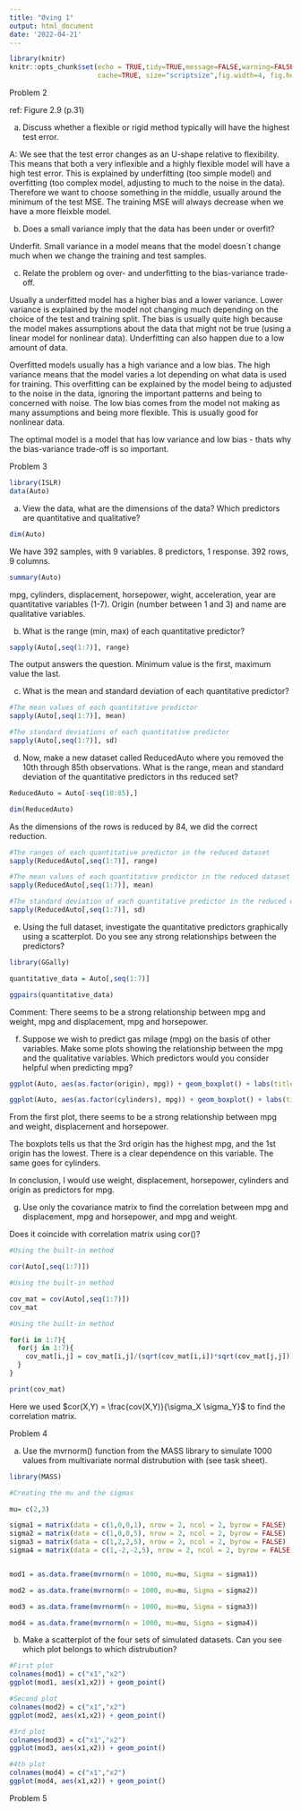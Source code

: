 ```yaml
---
title: "Øving 1"
output: html_document
date: '2022-04-21'
---
```


```r
library(knitr)
knitr::opts_chunk$set(echo = TRUE,tidy=TRUE,message=FALSE,warning=FALSE,strip.white=TRUE,prompt=FALSE,
                      cache=TRUE, size="scriptsize",fig.width=4, fig.height=3,fig.align = "center")
```

Problem 2

ref: Figure 2.9 (p.31)

a) Discuss whether a flexible or rigid method typically will have the highest test error.

A: We see that the test error changes as an U-shape relative to flexibility. This means that both a very inflexible and a highly flexible model will have a high test error. This is explained by underfitting (too simple model) and overfitting (too complex model, adjusting to much to the noise in the data). Therefore we want to choose something in the middle, usually around the minimum of the test MSE. The training MSE will always decrease when we have a more fleixble model.

b) Does a small variance imply that the data has been under or overfit?

Underfit. Small variance in a model means that the model doesn´t change much when we change the training and test samples.

c) Relate the problem og over- and underfitting to the bias-variance trade-off.

Usually a underfitted model has a higher bias and a lower variance. Lower variance is explained by the model not changing much depending on the choice of the test and training split. The bias is usually quite high because the model makes assumptions about the data that might not be true (using a linear model for nonlinear data). Underfitting can also happen due to a low amount of data.

Overfitted models usually has a high variance and a low bias. The high variance means that the model varies a lot depending on what data is used for training. This overfitting can be explained by the model being to adjusted to the noise in the data, ignoring the important patterns and being to concerned with noise. The low bias comes from the model not making as many assumptions and being more flexible. This is usually good for nonlinear data.

The optimal model is a model that has low variance and low bias - thats why the bias-variance trade-off is so important.

Problem 3

```r
library(ISLR)
data(Auto)

```
a) View the data, what are the dimensions of the data? Which predictors are quantitative and qualitative?

```r
dim(Auto)
```
We have 392 samples, with 9 variables. 8 predictors, 1 response. 392 rows, 9 columns.

```r
summary(Auto)
```

mpg, cylinders, displacement, horsepower, wight, acceleration, year are quantitative variables (1-7). Origin (number between 1 and 3) and name are qualitative variables.

b) What is the range (min, max) of each quantitative predictor?

```r

sapply(Auto[,seq(1:7)], range)

```

The output answers the question. Minimum value is the first, maximum value the last.

c) What is the mean and standard deviation of each quantitative predictor?

```r
#The mean values of each quantitative predictor
sapply(Auto[,seq(1:7)], mean)

```

```r
#The standard deviations of each quantitative predictor
sapply(Auto[,seq(1:7)], sd)

```

d) Now, make a new dataset called ReducedAuto where you removed the 10th through 85th observations. What is the range, mean and standard deviation of the quantitative predictors in ths reduced set?

```r

ReducedAuto = Auto[-seq(10:85),]

dim(ReducedAuto)

```

As the dimensions of the rows is reduced by 84, we did the correct reduction.

```r
#The ranges of each quantitative predictor in the reduced dataset
sapply(ReducedAuto[,seq(1:7)], range)
```

```r
#The mean values of each quantitative predictor in the reduced dataset
sapply(ReducedAuto[,seq(1:7)], mean)
```

```r
#The standard deviation of each quantitative predictor in the reduced dataset
sapply(ReducedAuto[,seq(1:7)], sd)
```

e) Using the full dataset, investigate the quantitative predictors graphically using a scatterplot. Do you see any strong relationships between the predictors?

```r
library(GGally)

quantitative_data = Auto[,seq(1:7)]

ggpairs(quantitative_data)
```

Comment: There seems to be a strong relationship between mpg and weight, mpg and displacement, mpg and horsepower.

f) Suppose we wish to predict gas milage (mpg) on the basis of other variables. Make some plots showing the relationship between the mpg and the qualitative variables. Which predictors would you consider helpful when predicting mpg?

```r
ggplot(Auto, aes(as.factor(origin), mpg)) + geom_boxplot() + labs(title = " mpg vs origin")
```
```r
ggplot(Auto, aes(as.factor(cylinders), mpg)) + geom_boxplot() + labs(title = " mpg vs cylinders")
```
From the first plot, there seems to be a strong relationship between mpg and weight, displacement and horsepower.

The boxplots tells us that the 3rd origin has the highest mpg, and the 1st origin has the lowest. There is a clear dependence on this variable. The same goes for cylinders. 

In conclusion, I would use weight, displacement, horsepower, cylinders and origin as predictors for mpg.

g) Use only the covariance matrix to find the correlation between mpg and displacement, mpg and horsepower, and mpg and weight.

Does it coincide with correlation matrix using cor()?

```r
#Using the built-in method

cor(Auto[,seq(1:7)])
```
```r
#Using the built-in method

cov_mat = cov(Auto[,seq(1:7)])
cov_mat

```

```r
#Using the built-in method

for(i in 1:7){
  for(j in 1:7){
    cov_mat[i,j] = cov_mat[i,j]/(sqrt(cov_mat[i,i])*sqrt(cov_mat[j,j]))
  }
}

print(cov_mat)

```

Here we used $cor(X,Y) = \frac{cov(X,Y)}{\sigma_X \sigma_Y}$ to find the correlation matrix.

Problem 4

a) Use the mvrnorm() function from the MASS library to simulate 1000 values from multivariate normal distrubution with (see task sheet).

```r
library(MASS)

#Creating the mu and the sigmas

mu= c(2,3)

sigma1 = matrix(data = c(1,0,0,1), nrow = 2, ncol = 2, byrow = FALSE)
sigma2 = matrix(data = c(1,0,0,5), nrow = 2, ncol = 2, byrow = FALSE)
sigma3 = matrix(data = c(1,2,2,5), nrow = 2, ncol = 2, byrow = FALSE)
sigma4 = matrix(data = c(1,-2,-2,5), nrow = 2, ncol = 2, byrow = FALSE)


mod1 = as.data.frame(mvrnorm(n = 1000, mu=mu, Sigma = sigma1))

mod2 = as.data.frame(mvrnorm(n = 1000, mu=mu, Sigma = sigma2))

mod3 = as.data.frame(mvrnorm(n = 1000, mu=mu, Sigma = sigma3))

mod4 = as.data.frame(mvrnorm(n = 1000, mu=mu, Sigma = sigma4))

```

b) Make a scatterplot of the four sets of simulated datasets. Can you see which plot belongs to which distrubution?

```r
#First plot
colnames(mod1) = c("x1","x2") 
ggplot(mod1, aes(x1,x2)) + geom_point()

```

```r
#Second plot
colnames(mod2) = c("x1","x2") 
ggplot(mod2, aes(x1,x2)) + geom_point()

```

```r
#3rd plot
colnames(mod3) = c("x1","x2") 
ggplot(mod3, aes(x1,x2)) + geom_point()

```

```r
#4th plot
colnames(mod4) = c("x1","x2") 
ggplot(mod4, aes(x1,x2)) + geom_point()

```

Problem 5

